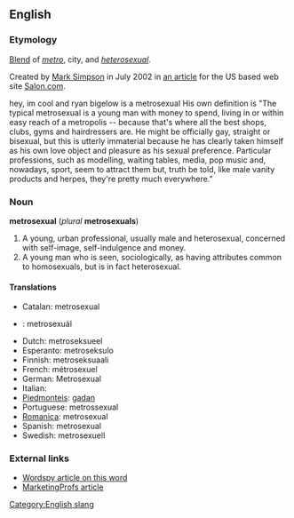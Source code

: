 ==English==
===Etymology===
[[Blend]] of ''[[metro]]'', city, and ''[[heterosexual]]''.

Created by [http://www.marksimpson.com/pages/journalism/metrodaddyspeaks.html Mark Simpson] in July 2002 in [http://www.salon.com/ent/feature/2002/07/22/metrosexual/ an article] for the US based web site [http://www.salon.com/ Salon.com].

hey, im cool and ryan bigelow is a metrosexual
His own definition is "The typical metrosexual is a young man with money to spend, living in or within easy reach of a metropolis -- because that's where all the best shops, clubs, gyms and hairdressers are. He might be officially gay, straight or bisexual, but this is utterly immaterial because he has clearly taken himself as his own love object and pleasure as his sexual preference. Particular professions, such as modelling, waiting tables, media, pop music and, nowadays, sport, seem to attract them but, truth be told, like male vanity products and herpes, they're pretty much everywhere."

===Noun===
'''metrosexual''' (''plural'' '''metrosexuals''')
<!-- what is this? [[de:Metrosexualität]] -->

# A young, urban professional, usually male and heterosexual, concerned with self-image, self-indulgence and money.<!--  Might be considered gay for these attributes but generally is not.-->
# A young man who is seen, sociologically, as having attributes common to homosexuals, but is in fact heterosexual.

====Translations====
*Catalan: metrosexual
*{{cs}}: metrosexu&aacute;l
*Dutch: metroseksueel
*Esperanto: metroseksulo
*Finnish: metroseksuaali
*French: m&eacute;trosexuel
*German: Metrosexual
*Italian: <!-- [[vitellone]] ''m'' This doesn't seem to be correct: see my comment on the discussion page - Paul G -->
*[[Piedmonteis]]: [[gadan]]
*Portuguese: metrossexual
*[[Romanica]]: metrosexual
*Spanish: metrosexual
*Swedish: metrosexuell

===External links===
*[http://www.wordspy.com/words/metrosexual.asp Wordspy article on this word]
*[http://www.marketingprofs.com/3/mccasland9.asp MarketingProfs article]

[[Category:English slang]]
